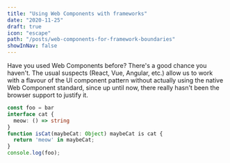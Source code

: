 ```yaml
---
title: "Using Web Components with frameworks"
date: "2020-11-25"
draft: true
icon: "escape"
path: "/posts/web-components-for-framework-boundaries"
showInNav: false
---
```


Have you used Web Components before? There's a good chance you haven't. The usual suspects (React, Vue, Angular, etc.) allow us to work with a flavour of the UI component pattern without actually using the native Web Component standard, since up until now, there really hasn't been the browser support to justify it.

```typescript
const foo = bar
interface cat {
  meow: () => string
}
function isCat(maybeCat: Object) maybeCat is cat {
  return 'meow' in maybeCat;
}
console.log(foo);
```

